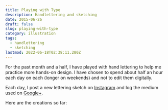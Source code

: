 ```yaml
---
title: Playing with Type
description: Handlettering and sketching
date: 2015-06-26
draft: false
slug: playing-with-type
category: illustration
tags:
  - handlettering
  - sketching
lastmod: 2022-06-18T02:38:11.280Z
---
```


For the past month and a half, I have played with hand lettering to help me practice more hands-on design. I have chosen to spend about half an hour each day on each (longer on weekends) and not to edit them digitally.

Each day, I post a new lettering sketch on <a href="https://instagram.com/joelmturner/">Instagram</a> and log the medium used on <a href="https://plus.google.com/collection/oWKCX">Google+</a>.

Here are&nbsp;the creations so far:

